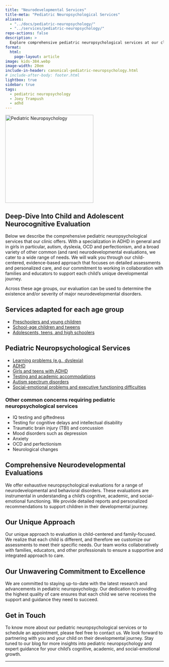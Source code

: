 ```yaml
---
title: "Neurodevelopmental Services"
title-meta: "Pediatric Neuropsychological Services"
aliases:
  - "../docs/pediatric-neuropsychology/"
  - "../services/pediatric-neuropsychology/"
repo-actions: false
description: >
  Explore comprehensive pediatric neuropsychological services at our clinic, specializing in ADHD in girls, Autism Spectrum Disorders, dyslexia, and a broad range of neurodevelopmental conditions.
format:
  html:
    page-layout: article
image: kids-384.webp
image-width: 20em
include-in-header: canonical-pediatric-neuropsychology.html
# include-after-body: footer.html
lightbox: true
sidebar: true
tags:
  - pediatric neuropsychology
  - Joey Trampush
  - adhd
---
```


![](kids-384.webp "Pediatric Neuropsychology"){width=20em fig-alt="A brainworkup logo for pediatric neuropsychological services."}

## Deep-Dive Into Child and Adolescent Neurocognitive Evaluation

Below we describe the comprehensive pediatric neuropsychological services that our clinic offers. With a specialization in ADHD in general and in girls in particular, autism, dyslexia, OCD and perfectionism, and a broad variety of other common (and rare) neurodevelopmental evaluations, we cater to a wide range of needs. We will walk you through our child-centered, evidence-based approach that focuses on detailed assessments and personalized care, and our commitment to working in collaboration with families and educators to support each child's unique developmental journey.

:::{.callout-important collapse=false appearance='default' icon=true}
Across these age groups, our evaluation can be used to determine the existence
and/or severity of major neurodevelopmental disorders.
:::

## Services adapted for each age group

- [Preschoolers and young children](../preschool/index.qmd)
- [School-age children and tweens](../school-age/index.qmd)
- [Adolescents, teens, and high schoolers](../adolescent/index.qmd)

## Pediatric Neuropsychological Services

- [Learning problems (e.g., dyslexia)](../dyslexia/index.qmd)
- [ADHD](../adhd/index.qmd)
- [Girls and teens with ADHD](../adhd-in-girls/index.qmd)
- [Testing and academic accommodations](../testing-accommodations/index.qmd)
- [Autism spectrum disorders](../autism/index.qmd)
- [Social-emotional problems and executive functioning difficulties](../executive-function/index.qmd)

### Other common concerns requiring pediatric neuropsychological services

- IQ testing and giftedness
- Testing for cognitive delays and intellectual disability
- Traumatic brain injury (TBI) and concussion
- Mood disorders such as depression
- Anxiety
- OCD and perfectionism
- Neurological changes

## Comprehensive Neurodevelopmental Evaluations

We offer exhaustive neuropsychological evaluations for a range of neurodevelopmental and behavioral disorders. These evaluations are instrumental in understanding a child's cognitive, academic, and social-emotional functioning. We provide detailed reports and personalized recommendations to support children in their developmental journey.

## Our Unique Approach

:::{.callout-tip collapse=false appearance='default' icon=true}
Our unique approach to evaluation is child-centered and family-focused. We realize that each child is different, and therefore we customize our assessments to meet their specific needs. Our team works collaboratively with families, educators, and other professionals to ensure a supportive and integrated approach to care.
:::

## Our Unwavering Commitment to Excellence

We are committed to staying up-to-date with the latest research and advancements in pediatric neuropsychology. Our dedication to providing the highest quality of care ensures that each child we serve receives the support and guidance they need to succeed.

## Get in Touch

To know more about our pediatric neuropsychological services or to schedule an
appointment, please feel free to contact us. We look forward to partnering with
you and your child on their developmental journey. Stay tuned to our blog for
more insights into pediatric neuropsychology and expert guidance for your
child's cognitive, academic, and social-emotional growth.

---

<!-- ## Columbia U
- [link](https://www.columbiadoctors.org/childrens-health/pediatric-specialties/psychiatry-psychology/our-services/neuropsychological-evaluation-service)

Columbia Psychiatry’s Neuropsychological Evaluation Service is dedicated to identifying what prevents an individual from accessing their potential, as well as to better understand their specific strengths, areas of growth, and learning needs. Our team is comprised of experts in neuropsychology who evaluate preschool children through adults. Through these assessments, our experts are able to develop a comprehensive profile of one’s learning style along with targeted recommendations. Our team conducts evaluations using a developmental framework and strengths-based approach in order to effectively identify areas of growth.

Who We Serve
Our team works with individuals who are struggling to meet the demands of school/work or have challenges at home due to behavioral, academic or emotional difficulties. Our goal is to identify their strengths and challenges in order to make recommendations for the right interventions and services that can help them experience and maintain success. Each individual is unique, so we look for solutions that are right for each person or whole family.

Our Team
Our pediatric neuropsychology team is comprised of experts in school psychology, clinical psychology, and neuropsychology. They have specialized training in understanding brain development and how brain dysfunction may relate to problems at school, work, home, or with peers. Our experts help individuals understand the source of their difficulties, whether it is a learning disability, the effects of a medical condition, autism spectrum disorder, or another neurodevelopmental condition, such as a motor, language, or attention-based limitation. After the evaluation is completed, our providers are also equipped as needed to consult with school-based teams and other providers regarding academic and clinical interventions.

Our Program
Through our neuropsychological evaluations, we aim to pinpoint specific areas of growth that inform the best treatment for the individual and their family. We connect directly with school personnel, referring physicians, therapists, and other professionals involved in an individual’s care to ensure all providers are working collaboratively on a path to success.

A neuropsychological evaluation consists of several parts that may vary based on
the reason for an evaluation. Typically, an evaluation includes an intake
session, sessions for the neuropsychological testing, and a feedback session.

Intake
The intake is a chance for the neuropsychologist to learn more about why you or
your child was referred for an evaluation prior to initiating testing. This is
an opportunity for the individual or parent/guardian to provide information
regarding developmental, medical, educational, and psychological history. It
also is a good opportunity to ask any questions about the evaluation process.
This meeting usually takes one-to-two hours.

Neuropsychological Testing
Testing usually occurs over the span of two to three days, though some
re-evaluations or brief evaluations take only one day to complete. For children,
the first day of testing is probably the first time the neuropsychologist is
meeting your child, so the neuropsychologist will spend time at the beginning of
the session answering any questions your child may have and help put them at
ease for the testing process. Depending on your child’s age, testing may last a
full school day (9:00am-3:00pm) or half day (9:00am-12:00pm). Testing involves
completing various tasks that may involve answering questions, solving puzzles,
drawing, and/or filling out questionnaires. Given the length of testing
sessions, there are typically numerous breaks throughout the day, as well as a
longer break for lunch.

School Observation
In some circumstances, it is helpful to observe students in their learning
environment. The need for this observation is usually reviewed with the parent
during the intake or after the first testing appointment and depends on
accessibility to the school (*restrictions apply during the 2020-2021 school
year due to COVID-19).

Feedback
Results of the evaluation and associated recommendations will be reviewed during
the feedback session with you or the parent/guardian. With consent, results can
also be shared with others (e.g., school, other professionals). If appropriate
given their age and level of functioning, youth also may be included in part of
the feedback session. You will be provided with a written report summarizing the
evaluation following the date of feedback.

Ongoing Consultation
Often the neuropsychologist will continue to work with the individual and their
family to provide ongoing support. This may include working with other members
of the individual’s treatment team to ensure continuity of care and
implementation of recommendations from the evaluation. For youth, some
neuropsychologists may work closely with school personnel to help provide
appropriate educational programs. This can include connecting families with
educational advocates/attorneys, helping families find an appropriate school to
meet their child’s needs, consulting with school personnel on how to address
difficulties in the classroom, or attending Individualized Education Program
(IEP) or impartial hearing meetings.

Sample Evaluation Schedule
At the intake appointment, you will schedule subsequent testing sessions with
your provider. Testing days may occur consecutively within one week or during
different weeks, depending on provider and patient availability. Keep in mind
that this is a sample schedule and adjustments may occur based on the referral
question (e.g., shorter testing days, more than two testing days).


## Intake
You or your parent/guardian provides current concerns as well as the individual’s developmental, medical, educational, and psychological history.

Location: Telehealth
Length: 1-2 hours

### Testing Day 1
IQ Testing, Academic Testing, Fine Motor Testing, Psychiatric Evaluation

Location: In-person, or hybrid
Length: 3-6 hours (with breaks as needed and 1 hour lunch break)

### Testing Day 2
Language Testing, Attention/Executive Functioning Testing, Memory Testing, Social Skills Testing

Location: In-person, or hybrid
Length: 3-6 hours (with breaks as needed and 1 hour lunch break)

### Feedback
Results of the evaluation and associated recommendations are reviewed

Location: Telehealth
Length: 1-1.5 hours

What To Bring
If available, please send in advance of the intake appointment:

Previous neuropsychological or psychological reports
School evaluation reports (e.g., report cards, state testing)
Individualized Education Programs or 504 plans (if child receives special education services)
Therapy reports from other providers (e.g., speech/language pathologists, counselors)
Relevant medical history
Fees
Fees for a comprehensive neuropsychological evaluation can range depending on the referral question and age of the patient, but are generally estimated at $6000. This includes the intake, testing appointments, feedback, and written report. Fees are based on the scope of the evaluation and are reviewed prior to initiating the evaluation.

Insurance Accepted
Aetna
Columbia University Employee United Healthcare Plan
Our Locations
We are located at the following sites:

[](https://www.dcurbanmom.com/jforum/posts/list/952882.page) -->